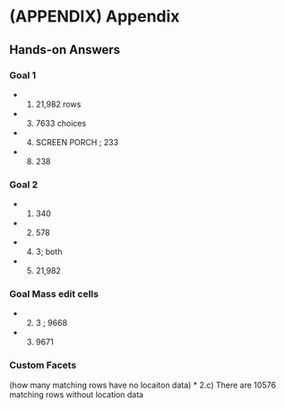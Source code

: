 # (APPENDIX) Appendix {-} 

## Hands-on Answers {-}

### Goal 1 {-}
* 1) 21,982 rows
* 3) 7633 choices
* 4) SCREEN PORCH ; 233
* 8) 238

### Goal 2 {-}
* 1) 340
* 2) 578
* 4) 3; both
* 5) 21,982

### Goal Mass edit cells {-}
* 2) 3 ; 9668
* 3) 9671


### Custom Facets
(how many matching rows have no locaiton data)
*  2.c)  There are 10576 matching rows without location data